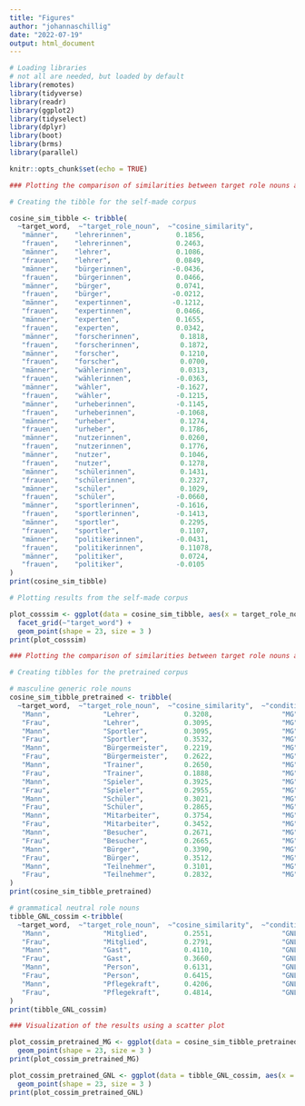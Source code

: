 ```yaml
---
title: "Figures"
author: "johannaschillig"
date: "2022-07-19"
output: html_document
---
```


```r
# Loading libraries
# not all are needed, but loaded by default
library(remotes)
library(tidyverse)
library(readr)
library(ggplot2)
library(tidyselect)
library(dplyr)
library(boot)
library(brms)
library(parallel)
```


```r
knitr::opts_chunk$set(echo = TRUE)
```

```r
### Plotting the comparison of similarities between target role nouns and männer and frauen

# Creating the tibble for the self-made corpus

cosine_sim_tibble <- tribble(
  ~target_word,  ~"target_role_noun",  ~"cosine_similarity",
   "männer",    "lehrerinnen",           0.1856,
   "frauen",    "lehrerinnen",           0.2463,
   "männer",    "lehrer",                0.1086,
   "frauen",    "lehrer",                0.0849,
   "männer",    "bürgerinnen",          -0.0436,
   "frauen",    "bürgerinnen",           0.0466,
   "männer",    "bürger",                0.0741,
   "frauen",    "bürger",               -0.0212,
   "männer",    "expertinnen",          -0.1212,        
   "frauen",    "expertinnen",           0.0466,
   "männer",    "experten",              0.1655,
   "frauen",    "experten",              0.0342,
   "männer",    "forscherinnen",          0.1818,       
   "frauen",    "forscherinnen",          0.1872,       
   "männer",    "forscher",               0.1210,
   "frauen",    "forscher",               0.0700,
   "männer",    "wählerinnen",            0.0313,       
   "frauen",    "wählerinnen",           -0.0363, 
   "männer",    "wähler",                -0.1627,
   "frauen",    "wähler",                -0.1215,
   "männer",    "urheberinnen",          -0.1145,       
   "frauen",    "urheberinnen",          -0.1068, 
   "männer",    "urheber",                0.1274,
   "frauen",    "urheber",                0.1786,
   "männer",    "nutzerinnen",            0.0260,       
   "frauen",    "nutzerinnen",            0.1776, 
   "männer",    "nutzer",                 0.1046,
   "frauen",    "nutzer",                 0.1278,
   "männer",    "schülerinnen",           0.1431,       
   "frauen",    "schülerinnen",           0.2327, 
   "männer",    "schüler",                0.1029,
   "frauen",    "schüler",               -0.0660,
   "männer",    "sportlerinnen",         -0.1616,       
   "frauen",    "sportlerinnen",         -0.1413, 
   "männer",    "sportler",               0.2295,
   "frauen",    "sportler",               0.1107,
   "männer",    "politikerinnen",        -0.0431,       
   "frauen",    "politikerinnen",         0.11078, 
   "männer",    "politiker",              0.0724,
   "frauen",    "politiker",             -0.0105
)
print(cosine_sim_tibble)
```
```r
# Plotting results from the self-made corpus

plot_cosssim <- ggplot(data = cosine_sim_tibble, aes(x = target_role_noun, y = cosine_similarity, color = target_word, fill = target_word)) +
  facet_grid(~"target_word") +
  geom_point(shape = 23, size = 3 )
print(plot_cosssim)
```
```r
### Plotting the comparison of similarities between target role nouns and männer and frauen

# Creating tibbles for the pretrained corpus

# masculine generic role nouns
cosine_sim_tibble_pretrained <- tribble(
  ~target_word,  ~"target_role_noun",  ~"cosine_similarity",  ~"condition",
   "Mann",             "Lehrer",           0.3208,                 "MG",
   "Frau",             "Lehrer",           0.3095,                 "MG",
   "Mann",             "Sportler",         0.3095,                 "MG",
   "Frau",             "Sportler",         0.3532,                 "MG",
   "Mann",             "Bürgermeister",    0.2219,                 "MG",
   "Frau",             "Bürgermeister",    0.2622,                 "MG",
   "Mann",             "Trainer",          0.2650,                 "MG",
   "Frau",             "Trainer",          0.1888,                 "MG",
   "Mann",             "Spieler",          0.3925,                 "MG",
   "Frau",             "Spieler",          0.2955,                 "MG",
   "Mann",             "Schüler",          0.3021,                 "MG",
   "Frau",             "Schüler",          0.2865,                 "MG",
   "Mann",             "Mitarbeiter",      0.3754,                 "MG",
   "Frau",             "Mitarbeiter",      0.3452,                 "MG",
   "Mann",             "Besucher",         0.2671,                 "MG",
   "Frau",             "Besucher",         0.2665,                 "MG",
   "Mann",             "Bürger",           0.3390,                 "MG",
   "Frau",             "Bürger",           0.3512,                 "MG",
   "Mann",             "Teilnehmer",       0.3101,                 "MG",
   "Frau",             "Teilnehmer",       0.2832,                 "MG"
) 
print(cosine_sim_tibble_pretrained)

# grammatical neutral role nouns
tibble_GNL_cossim <-tribble(
  ~target_word,  ~"target_role_noun",  ~"cosine_similarity",  ~"condition",
   "Mann",             "Mitglied",         0.2551,                 "GNL",
   "Frau",             "Mitglied",         0.2791,                 "GNL",
   "Mann",             "Gast",             0.4110,                 "GNL",
   "Frau",             "Gast",             0.3660,                 "GNL",
   "Mann",             "Person",           0.6131,                 "GNL", 
   "Frau",             "Person",           0.6415,                 "GNL",
   "Mann",             "Pflegekraft",      0.4206,                 "GNL", 
   "Frau",             "Pflegekraft",      0.4814,                 "GNL"
)
print(tibble_GNL_cossim)
```
```r
### Visualization of the results using a scatter plot

plot_cossim_pretrained_MG <- ggplot(data = cosine_sim_tibble_pretrained, aes(x = target_role_noun, y = cosine_similarity, color = target_word, fill = target_word)) +
  geom_point(shape = 23, size = 3 )
print(plot_cossim_pretrained_MG)

plot_cossim_pretrained_GNL <- ggplot(data = tibble_GNL_cossim, aes(x = target_role_noun, y = cosine_similarity, color = target_word, fill = target_word)) +
  geom_point(shape = 23, size = 3 )
print(plot_cossim_pretrained_GNL)
```

